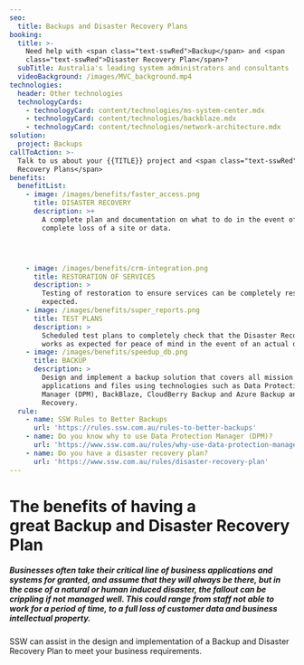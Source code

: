 ```yaml
---
seo:
  title: Backups and Disaster Recovery Plans
booking:
  title: >-
    Need help with <span class="text-sswRed">Backup</span> and <span
    class="text-sswRed">Disaster Recovery Plan</span>?
  subTitle: Australia's leading system administrators and consultants
  videoBackground: /images/MVC_background.mp4
technologies:
  header: Other technologies
  technologyCards:
    - technologyCard: content/technologies/ms-system-center.mdx
    - technologyCard: content/technologies/backblaze.mdx
    - technologyCard: content/technologies/network-architecture.mdx
solution:
  project: Backups
callToAction: >-
  Talk to us about your {{TITLE}} project and <span class="text-sswRed">Disaster
  Recovery Plans</span>
benefits:
  benefitList:
    - image: /images/benefits/faster_access.png
      title: DISASTER RECOVERY
      description: >+
        A complete plan and documentation on what to do in the event of a
        complete loss of a site or data.




    - image: /images/benefits/crm-integration.png
      title: RESTORATION OF SERVICES
      description: >
        Testing of restoration to ensure services can be completely restored as
        expected.
    - image: /images/benefits/super_reports.png
      title: TEST PLANS
      description: >
        Scheduled test plans to completely check that the Disaster Recovery plan
        works as expected for peace of mind in the event of an actual disaster.
    - image: /images/benefits/speedup_db.png
      title: BACKUP
      description: >
        Design and implement a backup solution that covers all mission critical
        applications and files using technologies such as Data Protection
        Manager (DPM), BackBlaze, CloudBerry Backup and Azure Backup and Site
        Recovery.
  rule:
    - name: SSW Rules to Better Backups
      url: 'https://rules.ssw.com.au/rules-to-better-backups'
    - name: Do you know why to use Data Protection Manager (DPM)?
      url: 'https://www.ssw.com.au/rules/why-use-data-protection-manager/'
    - name: Do you have a disaster recovery plan?
      url: 'https://www.ssw.com.au/rules/disaster-recovery-plan'
---
```


# The benefits of having a great Backup and Disaster Recovery Plan

##### Businesses often take their critical line of business applications and systems for granted, and assume that they will always be there, but in the case of a natural or human induced disaster, the fallout can be crippling if not managed well. This could range from staff not able to work for a period of time, to a full loss of customer data and business intellectual property.


SSW can assist in the design and implementation of a Backup and Disaster Recovery Plan to meet your business requirements.
